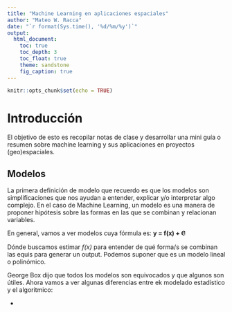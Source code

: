 ```yaml
---
title: "Machine Learning en aplicaciones espaciales"
author: "Mateo W. Racca"
date: "`r format(Sys.time(), '%d/%m/%y')`"
output:
  html_document:
    toc: true
    toc_depth: 3
    toc_float: true
    theme: sandstone
    fig_caption: true
---
```


```r
knitr::opts_chunk$set(echo = TRUE)
```


# Introducción


El objetivo de esto es recopilar notas de clase y desarrollar una mini guía o resumen sobre machine learning y sus aplicaciones en proyectos (geo)espaciales.


## Modelos


La primera definición de modelo que recuerdo es que los modelos son simplificaciones que nos ayudan a entender, explicar y/o interpretar algo complejo. En el caso de Machine Learning, un modelo es una manera de proponer hipótesis sobre las formas en las que se combinan y relacionan variables.


En general, vamos a ver modelos cuya fórmula es: **y = f(x) + Ⲉ**


Dónde buscamos estimar *f(x)* para entender de qué forma/s se combinan las equis para generar un output. Podemos suponer que es un modelo lineal o polinómico.


George Box dijo que todos los modelos son equivocados y que algunos son útiles. Ahora vamos a ver algunas diferencias entre ek modelado estadístico y el algoritmico:


- 
